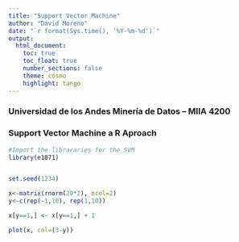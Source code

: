 ```yaml
---
title: "Support Vector Machine"
author: "David Moreno"
date: "`r format(Sys.time(), '%Y-%m-%d')`"
output:
  html_document:
    toc: true
    toc_float: true
    number_sections: false
    theme: cosmo
    highlight: tango
---
```



### Universidad de los Andes Minería de Datos – MIIA 4200 

### Support Vector Machine a R Aproach


```r

#Import the librararies for the SVM
library(e1071)


set.seed(1234)

x<-matrix(rnorm(20*2), ncol=2)
y<-c(rep(-1,10), rep(1,10))

x[y==1,] <- x[y==1,] + 1

plot(x, col=(3-y))
```

